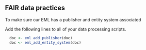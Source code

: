 ## FAIR data practices

To make sure our EML has a publisher and entity system associated

Add the following lines to all of your data processing scripts.
```r
  doc <- eml_add_publisher(doc)
  doc <- eml_add_entity_system(doc)
```

